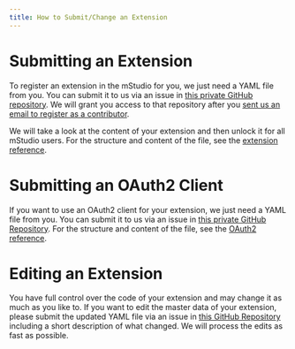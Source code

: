 ```yaml
---
title: How to Submit/Change an Extension
---
```


# Submitting an Extension

To register an extension in the mStudio for you, we just need a YAML file from you.
You can submit it to us via an issue in [this private GitHub repository](https://github.com/mittwald/contributor-support).
We will grant you access to that repository after you [sent us an email to register as a contributor](../become-contributor).

We will take a look at the content of your extension and then unlock it for all mStudio users.
For the structure and content of the file, see the [extension reference](../../reference/extensions).

# Submitting an OAuth2 Client

If you want to use an OAuth2 client for your extension, we just need a YAML file from you.
You can submit it to us via an issue in [this private GitHub Repository](https://github.com/mittwald/contributor-support).
For the structure and content of the file, see the [OAuth2 reference](../../reference/oauth2).

# Editing an Extension

You have full control over the code of your extension and may change it as much as you like to.
If you want to edit the master data of your extension, please submit the updated YAML file via an issue in [this GitHub Repository](https://github.com/mittwald/contributor-support)
including a short description of what changed.
We will process the edits as fast as possible.
